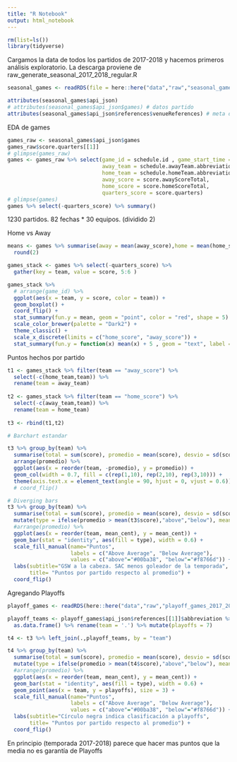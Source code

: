 ```yaml
---
title: "R Notebook"
output: html_notebook
---
```


```r
rm(list=ls())
library(tidyverse)
```

Cargamos la data de todos los partidos de 2017-2018 y hacemos primeros análisis exploratorio.
La descarga proviene de raw_generate_seasonal_2017_2018_regular.R

```r
seasonal_games <- readRDS(file = here::here("data","raw","seasonal_games_2017_2018.RDS"))
```


```r
attributes(seasonal_games$api_json)
# attributes(seasonal_games$api_json$games) # datos partido
attributes(seasonal_games$api_json$references$venueReferences) # meta de equipos y estadio
```

EDA de games

```r
games_raw <- seasonal_games$api_json$games
games_raw$score.quarters[[1]]
# glimpse(games_raw)
games <- games_raw %>% select(game_id = schedule.id , game_start_time = schedule.startTime, 
                              away_team = schedule.awayTeam.abbreviation,
                              home_team = schedule.homeTeam.abbreviation,
                              away_score = score.awayScoreTotal,
                              home_score = score.homeScoreTotal,
                              quarters_score = score.quarters) 
# glimpse(games)
games %>% select(-quarters_score) %>% summary()

```

1230 partidos. 82 fechas * 30 equipos. (dividido 2)


Home vs Away
```r
means <- games %>% summarise(away = mean(away_score),home = mean(home_score)) %>% as.matrix() %>% as.vector() %>%
  round(2)

games_stack <- games %>% select(-quarters_score) %>% 
  gather(key = team, value = score, 5:6 )

games_stack %>% 
  # arrange(game_id) %>%
  ggplot(aes(x = team, y = score, color = team)) + 
  geom_boxplot() +
  coord_flip() +
  stat_summary(fun.y = mean, geom = "point", color = "red", shape = 5) + 
  scale_color_brewer(palette = "Dark2") + 
  theme_classic() + 
  scale_x_discrete(limits = c("home_score", "away_score")) + 
  stat_summary(fun.y = function(x) mean(x) + 5 , geom = "text", label = means, color = "black")
```

Puntos hechos por partido

```r
t1 <- games_stack %>% filter(team == "away_score") %>%
  select(-c(home_team,team)) %>%
  rename(team = away_team)
  
t2 <- games_stack %>% filter(team == "home_score") %>%
  select(-c(away_team,team)) %>%
  rename(team = home_team)
  
t3 <- rbind(t1,t2)  

# Barchart estandar

t3 %>% group_by(team) %>% 
  summarise(total = sum(score), promedio = mean(score), desvio = sd(score)) %>%
  arrange(promedio) %>%
  ggplot(aes(x = reorder(team, -promedio), y = promedio)) + 
  geom_col(width = 0.7, fill = c(rep(1,10), rep(2,10), rep(3,10))) + 
  theme(axis.text.x = element_text(angle = 90, hjust = 0, vjust = 0.6))  
  # coord_flip()
```

```r
# Diverging bars
t3 %>% group_by(team) %>% 
  summarise(total = sum(score), promedio = mean(score), desvio = sd(score)) %>%
  mutate(type = ifelse(promedio > mean(t3$score),"above","below"), mean_cent = promedio - mean(t3$score)) %>%
  #arrange(promedio) %>%
  ggplot(aes(x = reorder(team, mean_cent), y = mean_cent)) + 
  geom_bar(stat = "identity", aes(fill = type), width = 0.6) + 
  scale_fill_manual(name="Puntos", 
                    labels = c("Above Average", "Below Average"), 
                    values = c("above"="#00ba38", "below"="#f8766d")) + 
  labs(subtitle="GSW a la cabeza. SAC menos goleador de la temporada", 
       title= "Puntos por partido respecto al promedio") + 
  coord_flip()
```

Agregando Playoffs

```r
playoff_games <- readRDS(here::here("data","raw","playoff_games_2017_2018.rds"))

playoff_teams <- playoff_games$api_json$references[[1]]$abbreviation %>%
  as.data.frame() %>% rename(team = '.') %>% mutate(playoffs = 7)

```

```r
t4 <- t3 %>% left_join(.,playoff_teams, by = "team")

t4 %>% group_by(team) %>% 
  summarise(total = sum(score), promedio = mean(score), desvio = sd(score), playoffs = mean(playoffs)) %>%
  mutate(type = ifelse(promedio > mean(t4$score),"above","below"), mean_cent = promedio - mean(t4$score)) %>%
  #arrange(promedio) %>%
  ggplot(aes(x = reorder(team, mean_cent), y = mean_cent)) + 
  geom_bar(stat = "identity", aes(fill = type), width = 0.6) + 
  geom_point(aes(x = team, y = playoffs), size = 3) + 
  scale_fill_manual(name="Puntos", 
                    labels = c("Above Average", "Below Average"), 
                    values = c("above"="#00ba38", "below"="#f8766d")) + 
  labs(subtitle="Círculo negra indica clasificación a playoffs", 
       title= "Puntos por partido respecto al promedio") + 
  coord_flip()

```

En principio (temporada 2017-2018) parece que hacer mas puntos que la media no es garantía de Playoffs